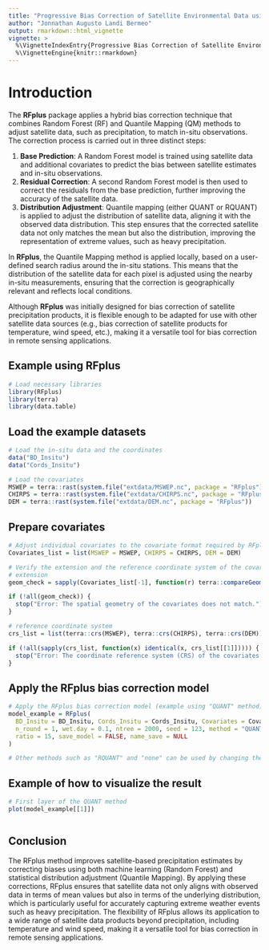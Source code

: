```yaml
---
title: "Progressive Bias Correction of Satellite Environmental Data using RFplus"
author: "Jonnathan Augusto Landi Bermeo"
output: rmarkdown::html_vignette
vignette: >
  %\VignetteIndexEntry{Progressive Bias Correction of Satellite Environmental Data using RFplus}
  %\VignetteEngine{knitr::rmarkdown}
---
```


# Introduction

The **RFplus** package applies a hybrid bias correction technique that combines Random Forest (RF) and Quantile Mapping (QM) methods to adjust satellite data, such as precipitation, to match in-situ observations. The correction process is carried out in three distinct steps:

1.  **Base Prediction**: A Random Forest model is trained using satellite data and additional covariates to predict the bias between satellite estimates and in-situ observations.
2.  **Residual Correction**: A second Random Forest model is then used to correct the residuals from the base prediction, further improving the accuracy of the satellite data.
3.  **Distribution Adjustment**: Quantile mapping (either QUANT or RQUANT) is applied to adjust the distribution of satellite data, aligning it with the observed data distribution. This step ensures that the corrected satellite data not only matches the mean but also the distribution, improving the representation of extreme values, such as heavy precipitation.

In **RFplus**, the Quantile Mapping method is applied locally, based on a user-defined search radius around the in-situ stations. This means that the distribution of the satellite data for each pixel is adjusted using the nearby in-situ measurements, ensuring that the correction is geographically relevant and reflects local conditions.

Although **RFplus** was initially designed for bias correction of satellite precipitation products, it is flexible enough to be adapted for use with other satellite data sources (e.g., bias correction of satellite products for temperature, wind speed, etc.), making it a versatile tool for bias correction in remote sensing applications.

## Example using RFplus

```r
# Load necessary libraries
library(RFplus)
library(terra)
library(data.table)
```

## Load the example datasets

```r
# Load the in-situ data and the coordinates
data("BD_Insitu")
data("Cords_Insitu")

# Load the covariates
MSWEP = terra::rast(system.file("extdata/MSWEP.nc", package = "RFplus"))
CHIRPS = terra::rast(system.file("extdata/CHIRPS.nc", package = "RFplus"))
DEM = terra::rast(system.file("extdata/DEM.nc", package = "RFplus"))

```

## Prepare covariates

```r
# Adjust individual covariates to the covariate format required by RFplus
Covariates_list = list(MSWEP = MSWEP, CHIRPS = CHIRPS, DEM = DEM)

# Verify the extension and the reference coordinate system of the covariates.
# extension
geom_check = sapply(Covariates_list[-1], function(r) terra::compareGeom(Covariates_list[[1]], r))

if (!all(geom_check)) {
  stop("Error: The spatial geometry of the covariates does not match.")
}

# reference coordinate system
crs_list = list(terra::crs(MSWEP), terra::crs(CHIRPS), terra::crs(DEM))

if (!all(sapply(crs_list, function(x) identical(x, crs_list[[1]])))) {
  stop("Error: The coordinate reference system (CRS) of the covariates does not match.")
}


```

## Apply the RFplus bias correction model

```r
# Apply the RFplus bias correction model (example using "QUANT" method)
model_example = RFplus(
  BD_Insitu = BD_Insitu, Cords_Insitu = Cords_Insitu, Covariates = Covariates_list, 
  n_round = 1, wet.day = 0.1, ntree = 2000, seed = 123, method = "QUANT", 
  ratio = 15, save_model = FALSE, name_save = NULL
)

# Other methods such as "RQUANT" and "none" can be used by changing the 'method' argument.

```

## Example of how to visualize the result

```r
# First layer of the QUANT method
plot(model_example[[1]])



```

## Conclusion

The RFplus method improves satellite-based precipitation estimates by correcting biases using both machine learning (Random Forest) and statistical distribution adjustment (Quantile Mapping). By applying these corrections, RFplus ensures that satellite data not only aligns with observed data in terms of mean values but also in terms of the underlying distribution, which is particularly useful for accurately capturing extreme weather events such as heavy precipitation. The flexibility of RFplus allows its application to a wide range of satellite data products beyond precipitation, including temperature and wind speed, making it a versatile tool for bias correction in remote sensing applications.
